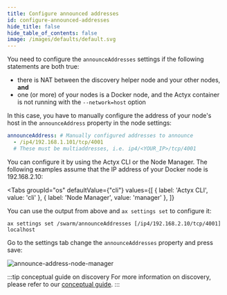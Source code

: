 ```yaml
---
title: Configure announced addresses
id: configure-announced-addresses
hide_title: false
hide_table_of_contents: false
image: /images/defaults/default.svg
---
```



You need to configure the `announceAddresses` settings if the following statements are both true:

- there is NAT between the discovery helper node and your other nodes, **and**
- one (or more) of your nodes is a Docker node, and the Actyx container is not running with the `--network=host` option

In this case, you have to manually configure the address of your node's host in the `announceAddress` property in the node settings:

```yml
announceAddress: # Manually configured addresses to announce
  - /ip4/192.168.1.101/tcp/4001
  # These must be multiaddresses, i.e. ip4/<YOUR_IP>/tcp/4001
```

You can configure it by using the Actyx CLI or the Node Manager. The following examples assume that the IP address of your Docker node is 192.168.2.10:

<Tabs
  groupId="os"
  defaultValue={"cli"}
  values={[
    { label: 'Actyx CLI', value: 'cli' },
    { label: 'Node Manager', value: 'manager' },
  ]}
>

<TabItem value="cli">

You can use the output from above and `ax settings set` to configure it:

```text
ax settings set /swarm/announceAddresses [/ip4/192.168.2.10/tcp/4001] localhost
```

</TabItem>
<TabItem value="manager">

Go to the settings tab change the `announceAddresses` property and press save:

![announce-address-node-manager](../../../static/images/how-to/swarms/announce-addresses.png)

</TabItem>
</Tabs>

:::tip conceptual guide on discovery
For more information on discovery, please refer to our [conceptual guide](../../conceptual/discovery.mdx).
:::
